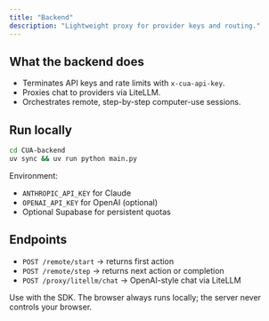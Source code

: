```yaml
---
title: "Backend"
description: "Lightweight proxy for provider keys and routing."
---
```


## What the backend does

- Terminates API keys and rate limits with `x-cua-api-key`.
- Proxies chat to providers via LiteLLM.
- Orchestrates remote, step-by-step computer-use sessions.

## Run locally

```bash
cd CUA-backend
uv sync && uv run python main.py
```

Environment:

- `ANTHROPIC_API_KEY` for Claude
- `OPENAI_API_KEY` for OpenAI (optional)
- Optional Supabase for persistent quotas

## Endpoints

- `POST /remote/start` → returns first action
- `POST /remote/step` → returns next action or completion
- `POST /proxy/litellm/chat` → OpenAI-style chat via LiteLLM

Use with the SDK. The browser always runs locally; the server never controls your browser.


